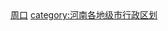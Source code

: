 <br>{{hideh
|Head = 周口各区县市所辖乡镇与街道
|FrameStyle   = border:solid 1px #000080;
|HeadStyle    = text-align:center;background:transparent;
|ContentStyle = background: #99CCFF;
}}
{{周口市川汇区行政区划|state=expanded}}
{{项城市行政区划|state=expanded}}
{{商水县行政区划|state=expanded}}
{{淮阳县行政区划|state=expanded}}
{{太康县行政区划|state=expanded}}
{{鹿邑县行政区划|state=expanded}}
{{西华县行政区划|state=expanded}}
{{扶沟县行政区划|state=expanded}}
{{沈丘县行政区划|state=expanded}}
{{郸城县行政区划|state=expanded}}
{{hidef}}<br>

[[category:周口|]]
[[category:河南各地级市行政区划|category:河南各地级市行政区划]]
{{catmore|周口市|河南省周口市}}